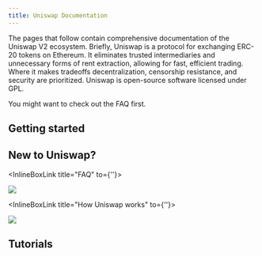 ```yaml
---
title: Uniswap Documentation
---
```


The pages that follow contain comprehensive documentation of the Uniswap V2 ecosystem. Briefly, Uniswap is a protocol for exchanging ERC-20 tokens on Ethereum. It eliminates trusted intermediaries and unnecessary forms of rent extraction, allowing for fast, efficient trading. Where it makes tradeoffs decentralization, censorship resistance, and security are prioritized. Uniswap is open-source software licensed under GPL.

You might want to check out the <Link to="/faq">FAQ</Link> first.

## Getting started

<Wizard />

## New to Uniswap?

<InlineBoxLink title="FAQ" to={''}>

![](./images/01.png)

</InlineBoxLink>


<InlineBoxLink title="How Uniswap works" to={''}>

![](./images/01.png)

</InlineBoxLink>

## Tutorials
